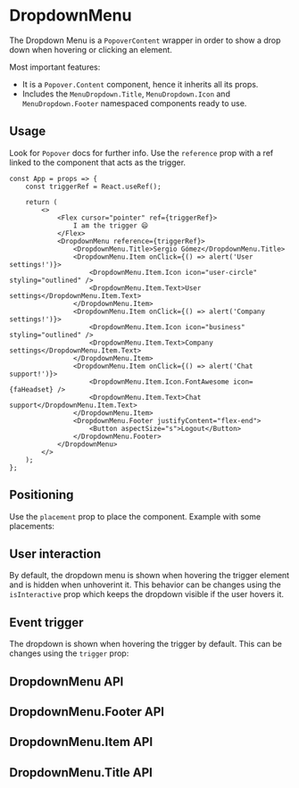 


<Meta of={DropdownMenuMeta} />

# DropdownMenu

The Dropdown Menu is a `PopoverContent` wrapper in order to show a drop down when hovering or clicking an element.

Most important features:

- It is a `Popover.Content` component, hence it inherits all its props.
- Includes the `MenuDropdown.Title`, `MenuDropdown.Icon` and `MenuDropdown.Footer` namespaced components ready to use.

<Canvas of={DropdownMenuMeta.Playground} />

<Controls />


## Usage

Look for `Popover` docs for further info. Use the `reference` prop with a ref linked to the component that acts as the trigger.

```tsx
const App = props => {
	const triggerRef = React.useRef();

	return (
		<>
			<Flex cursor="pointer" ref={triggerRef}>
				I am the trigger 😄
			</Flex>
			<DropdownMenu reference={triggerRef}>
				<DropdownMenu.Title>Sergio Gómez</DropdownMenu.Title>
				<DropdownMenu.Item onClick={() => alert('User settings!')}>
					<DropdownMenu.Item.Icon icon="user-circle" styling="outlined" />
					<DropdownMenu.Item.Text>User settings</DropdownMenu.Item.Text>
				</DropdownMenu.Item>
				<DropdownMenu.Item onClick={() => alert('Company settings!')}>
					<DropdownMenu.Item.Icon icon="business" styling="outlined" />
					<DropdownMenu.Item.Text>Company settings</DropdownMenu.Item.Text>
				</DropdownMenu.Item>
				<DropdownMenu.Item onClick={() => alert('Chat support!')}>
					<DropdownMenu.Item.Icon.FontAwesome icon={faHeadset} />
					<DropdownMenu.Item.Text>Chat support</DropdownMenu.Item.Text>
				</DropdownMenu.Item>
				<DropdownMenu.Footer justifyContent="flex-end">
					<Button aspectSize="s">Logout</Button>
				</DropdownMenu.Footer>
			</DropdownMenu>
		</>
	);
};
```

## Positioning

Use the `placement` prop to place the component. Example with some placements:

<Canvas>

<Story of={DropdownMenuMeta.LeftStart}/>
<Story of={DropdownMenuMeta.Bottom}/>
<Story of={DropdownMenuMeta.Right}/>
</Canvas>

## User interaction

By default, the dropdown menu is shown when hovering the trigger element and is hidden when unhoverint it. This behavior can be changes using the `isInteractive` prop which keeps the dropdown visible if the user hovers it.

<Canvas>

<Story of={DropdownMenuMeta.NonInteractive}/>
<Story of={DropdownMenuMeta.Interactive}/>
</Canvas>

## Event trigger

The dropdown is shown when hovering the trigger by default. This can be changes using the `trigger` prop:

<Canvas>

<Story of={DropdownMenuMeta.Hover}/>
<Story of={DropdownMenuMeta.Click}/>
</Canvas>

## DropdownMenu API

<ArgTypes of={DropdownMenu} />

## DropdownMenu.Footer API

<ArgTypes of={DropdownMenu.Footer} />

## DropdownMenu.Item API

<ArgTypes of={DropdownMenu.Item} />

## DropdownMenu.Title API

<ArgTypes of={DropdownMenu.Title} />
